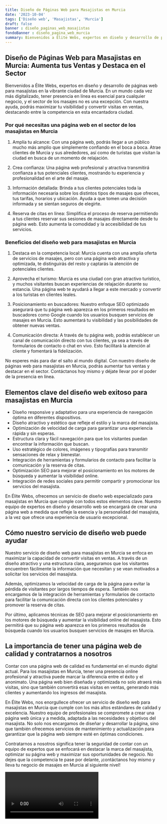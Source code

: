 ```yaml
---
title: Diseño de Páginas Web para Masajistas en Murcia
date: '2023-10-04'
tags: ['Diseño web', 'Masajistas', 'Murcia']
draft: false
banner : diseño_paginas_web_masajistas
fondoBanner : diseño_pagina_web_murcia
summary: Bienvenidos a Élite Webs, expertos en diseño y desarrollo de páginas web para masajistas en la vibrante ciudad de Murcia. En un mundo cada vez más digitalizado, tener presencia en línea es esencial para cualquier negocio, y el sector de los masajes no es una excepción. Con nuestra ayuda, podrás maximizar tu visibilidad y convertir visitas en ventas, destacando entre la competencia en esta encantadora ciudad.
---
```


## Diseño de Páginas Web para Masajistas en Murcia: Aumenta tus Ventas y Destaca en el Sector

Bienvenidos a Élite Webs, expertos en diseño y desarrollo de páginas web para masajistas en la vibrante ciudad de Murcia. En un mundo cada vez más digitalizado, tener presencia en línea es esencial para cualquier negocio, y el sector de los masajes no es una excepción. Con nuestra ayuda, podrás maximizar tu visibilidad y convertir visitas en ventas, destacando entre la competencia en esta encantadora ciudad.

### Por qué necesitas una página web en el sector de los masajistas en Murcia

1. Amplía tu alcance: Con una página web, podrás llegar a un público mucho más amplio que simplemente confiando en el boca a boca. Atrae clientes de Murcia y sus alrededores, así como de turistas que visitan la ciudad en busca de un momento de relajación.

2. Crea confianza: Una página web profesional y atractiva transmitirá confianza a tus potenciales clientes, mostrando tu experiencia y profesionalidad en el arte del masaje.

3. Información detallada: Brinda a tus clientes potenciales toda la información necesaria sobre los distintos tipos de masajes que ofreces, tus tarifas, horarios y ubicación. Ayuda a que tomen una decisión informada y se sientan seguros de elegirte.

4. Reserva de citas en línea: Simplifica el proceso de reserva permitiendo a tus clientes reservar sus sesiones de masajes directamente desde tu página web. Esto aumenta la comodidad y la accesibilidad de tus servicios.

### Beneficios del diseño web para masajistas en Murcia

1. Destaca en la competencia local: Murcia cuenta con una amplia oferta de servicios de masajes, pero con una página web atractiva y optimizada, te distinguirás del resto y captarás la atención de potenciales clientes.

2. Aprovecha el turismo: Murcia es una ciudad con gran atractivo turístico, y muchos visitantes buscan experiencias de relajación durante su estancia. Una página web te ayudará a llegar a este mercado y convertir a los turistas en clientes leales.

3. Posicionamiento en buscadores: Nuestro enfoque SEO optimizado asegurará que tu página web aparezca en los primeros resultados en buscadores como Google cuando los usuarios busquen servicios de masajes en Murcia. Esto aumentará tu visibilidad y las posibilidades de obtener nuevas ventas.

4. Comunicación directa: A través de tu página web, podrás establecer un canal de comunicación directo con tus clientes, ya sea a través de formularios de contacto o chat en vivo. Esto facilitará la atención al cliente y fomentará la fidelización.

No esperes más para dar el salto al mundo digital. Con nuestro diseño de páginas web para masajistas en Murcia, podrás aumentar tus ventas y destacar en el sector. Contáctanos hoy mismo y déjate llevar por el poder de la presencia en línea.

<GifSeo />

<Cta />

## Elementos clave del diseño web exitoso para masajistas en Murcia

- Diseño responsive y adaptativo para una experiencia de navegación óptima en diferentes dispositivos.
- Diseño atractivo y estético que refleje el estilo y la marca del masajista.
- Optimización de velocidad de carga para garantizar una experiencia rápida y sin esperas.
- Estructura clara y fácil navegación para que los visitantes puedan encontrar la información que buscan.
- Uso estratégico de colores, imágenes y tipografías para transmitir sensaciones de relax y bienestar.
- Integración de herramientas y formularios de contacto para facilitar la comunicación y la reserva de citas.
- Optimización SEO para mejorar el posicionamiento en los motores de búsqueda y aumentar la visibilidad online.
- Integración de redes sociales para permitir compartir y promocionar los servicios del masajista.

En Élite Webs, ofrecemos un servicio de diseño web especializado para masajistas en Murcia que cumple con todos estos elementos clave. Nuestro equipo de expertos en diseño y desarrollo web se encargará de crear una página web a medida que refleje la esencia y la personalidad del masajista, a la vez que ofrece una experiencia de usuario excepcional.

## Cómo nuestro servicio de diseño web puede ayudar

Nuestro servicio de diseño web para masajistas en Murcia se enfoca en maximizar la capacidad de convertir visitas en ventas. A través de un diseño atractivo y una estructura clara, aseguramos que los visitantes encuentren fácilmente la información que necesitan y se vean motivados a solicitar los servicios del masajista.

Además, optimizamos la velocidad de carga de la página para evitar la pérdida de visitantes por largos tiempos de espera. También nos encargamos de la integración de herramientas y formularios de contacto para facilitar la comunicación directa con los clientes potenciales y promover la reserva de citas.

Por último, aplicamos técnicas de SEO para mejorar el posicionamiento en los motores de búsqueda y aumentar la visibilidad online del masajista. Esto permitirá que su página web aparezca en los primeros resultados de búsqueda cuando los usuarios busquen servicios de masajes en Murcia.

## La importancia de tener una página web de calidad y contratarnos a nosotros

Contar con una página web de calidad es fundamental en el mundo digital actual. Para los masajistas en Murcia, tener una presencia online profesional y atractiva puede marcar la diferencia entre el éxito y el anonimato. Una página web bien diseñada y optimizada no solo atraerá más visitas, sino que también convertirá esas visitas en ventas, generando más clientes y aumentando los ingresos del masajista.

En Élite Webs, nos enorgullece ofrecer un servicio de diseño web para masajistas en Murcia que cumple con los más altos estándares de calidad y excelencia. Nuestro equipo de profesionales se compromete a crear una página web única y a medida, adaptada a las necesidades y objetivos del masajista. No solo nos encargamos de diseñar y desarrollar la página, sino que también ofrecemos servicios de mantenimiento y actualización para garantizar que la página web siempre esté en óptimas condiciones.

Contratarnos a nosotros significa tener la seguridad de contar con un equipo de expertos que se enfocará en destacar la marca del masajista, optimizar su página web y maximizar sus oportunidades de negocio. No dejes que la competencia te pase por delante, ¡contáctanos hoy mismo y lleva tu negocio de masajes en Murcia al siguiente nivel!

<Video />

<CtaBot job='Masajistas' city='Murcia'/>

<Gmaps query='Murcia+españa+maps' />